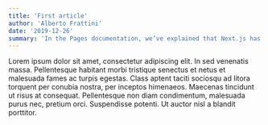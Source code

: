 ```yaml
---
title: 'First article'
author: 'Alberto Frattini'
date: '2019-12-26'
summary: 'In the Pages documentation, we’ve explained that Next.js has two forms of pre-rendering: Static Generation and Server-side Rendering.'
---
```


Lorem ipsum dolor sit amet, consectetur adipiscing elit. In sed venenatis massa. Pellentesque habitant morbi tristique senectus et netus et malesuada fames ac turpis egestas. Class aptent taciti sociosqu ad litora torquent per conubia nostra, per inceptos himenaeos. Maecenas tincidunt ut risus at consequat. Pellentesque non diam condimentum, malesuada purus nec, pretium orci. Suspendisse potenti. Ut auctor nisl a blandit porttitor.